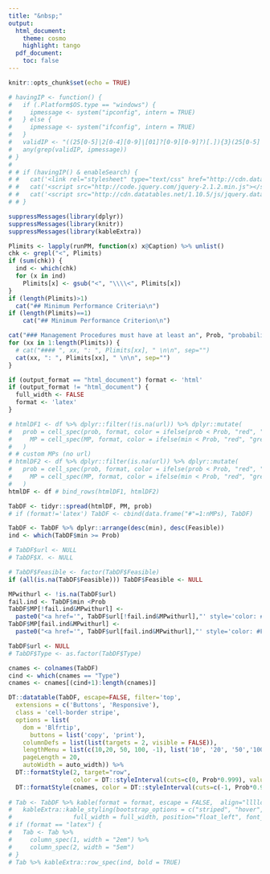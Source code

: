 ```yaml
---
title: "&nbsp;"
output:
  html_document:
    theme: cosmo
    highlight: tango
  pdf_document:
    toc: false
---
```


<meta charset="UTF-8">
<meta name="google" content="notranslate">
<meta http-equiv="Content-Language" content="en">

```r
knitr::opts_chunk$set(echo = TRUE)
```

```r
# havingIP <- function() {
#   if (.Platform$OS.type == "windows") {
#     ipmessage <- system("ipconfig", intern = TRUE)
#   } else {
#     ipmessage <- system("ifconfig", intern = TRUE)
#   }
#   validIP <- "((25[0-5]|2[0-4][0-9]|[01]?[0-9][0-9]?)[.]){3}(25[0-5]|2[0-4][0-9]|[01]?[0-9][0-9]?)"
#   any(grep(validIP, ipmessage))
# }
# 
# # if (havingIP() & enableSearch) {
# #   cat('<link rel="stylesheet" type="text/css" href="http://cdn.datatables.net/1.10.5/css/jquery.dataTables.min.css">')
# #   cat('<script src="http://code.jquery.com/jquery-2.1.2.min.js"></script>')
# #   cat('<script src="http://cdn.datatables.net/1.10.5/js/jquery.dataTables.min.js"></script>')
# # }

```

<!-- <script type="text/javascript"> -->
<!--          $(document).ready(function() { -->
<!--              $("table").DataTable({ -->
<!--                "aLengthMenu": [[50, 75, 100, -1], [50, 75, 100, "All"]], -->
<!--                "iDisplayLength": 50 -->
<!--              }); -->
<!--          } ); -->

<!-- </script> -->

```r
suppressMessages(library(dplyr))
suppressMessages(library(knitr))
suppressMessages(library(kableExtra))

Plimits <- lapply(runPM, function(x) x@Caption) %>% unlist()
chk <- grepl("<", Plimits)
if (sum(chk)) {
  ind <- which(chk)  
  for (x in ind)
    Plimits[x] <- gsub("<", "\\\\<", Plimits[x])
}
if (length(Plimits)>1)
  cat("## Minimum Performance Criteria\n")
if (length(Plimits)==1)
    cat("## Minimum Performance Criterion\n")

cat("### Management Procedures must have at least an", Prob, "probability of meeting all Performance Limits \n")
for (xx in 1:length(Plimits)) {
  # cat("#### ", xx, ": ", Plimits[xx], " \n\n", sep="")
  cat(xx, ": ", Plimits[xx], " \n\n", sep="")
}

```


```r

if (output_format == "html_document") format <- 'html'
if (output_format != "html_document") {
  full_width <- FALSE
  format <- 'latex'
}

# htmlDF1 <- df %>% dplyr::filter(!is.na(url)) %>% dplyr::mutate(
#   prob = cell_spec(prob, format, color = ifelse(prob < Prob, "red", "green")),
#     MP = cell_spec(MP, format, color = ifelse(min < Prob, "red", "green"), link=url)
#   )
# # custom MPs (no url)
# htmlDF2 <- df %>% dplyr::filter(is.na(url)) %>% dplyr::mutate(
#   prob = cell_spec(prob, format, color = ifelse(prob < Prob, "red", "green")),
#     MP = cell_spec(MP, format, color = ifelse(min < Prob, "red", "green"))
#   )
htmlDF <- df # bind_rows(htmlDF1, htmlDF2)

TabDF <- tidyr::spread(htmlDF, PM, prob)
# if (format!='latex') TabDF <- cbind(data.frame("#"=1:nMPs), TabDF)

TabDF <- TabDF %>% dplyr::arrange(desc(min), desc(Feasible))
ind <- which(TabDF$min >= Prob)

# TabDF$url <- NULL
# TabDF$X. <- NULL

# TabDF$Feasible <- factor(TabDF$Feasible)
if (all(is.na(TabDF$Feasible))) TabDF$Feasible <- NULL

MPwithurl <- !is.na(TabDF$url) 
fail.ind <- TabDF$min <Prob 
TabDF$MP[!fail.ind&MPwithurl] <- 
  paste0("<a href='", TabDF$url[!fail.ind&MPwithurl],"' style='color: #008000'>", TabDF$MP[!fail.ind&MPwithurl],"</a>")
TabDF$MP[fail.ind&MPwithurl] <- 
  paste0("<a href='", TabDF$url[fail.ind&MPwithurl],"' style='color: #FF0000'>", TabDF$MP[fail.ind&MPwithurl],"</a>")

TabDF$url <- NULL
# TabDF$Type <- as.factor(TabDF$Type)

cnames <- colnames(TabDF)
cind <- which(cnames == "Type")
cnames <- cnames[(cind+1):length(cnames)]

DT::datatable(TabDF, escape=FALSE, filter='top', 
  extensions = c('Buttons', 'Responsive'), 
  class = 'cell-border stripe', 
  options = list(
    dom = 'Blfrtip',
      buttons = list('copy', 'print'),
    columnDefs = list(list(targets = 2, visible = FALSE)),
    lengthMenu = list(c(10,20, 50, 100, -1), list('10', '20', '50','100', 'All')),
    pageLength = 20, 
    autoWidth = auto_width)) %>%
  DT::formatStyle(2, target="row", 
                  color = DT::styleInterval(cuts=c(0, Prob*0.999), values=c("black", "red", "green"))) %>%
  DT::formatStyle(cnames, color = DT::styleInterval(cuts=c(-1, Prob*0.999), values=c("black", "red", "green"))) 
  
# Tab <- TabDF %>% kable(format = format, escape = FALSE,  align="llllcccclll") %>%
#   kableExtra::kable_styling(bootstrap_options = c("striped", "hover", "condensed", "responsive"),
#                 full_width = full_width, position="float_left", font_size = font_size)
# if (format == "latex") {
#   Tab <- Tab %>%
#     column_spec(1, width = "2em") %>%
#     column_spec(2, width = "5em")
# }
# Tab %>% kableExtra::row_spec(ind, bold = TRUE)

```






  